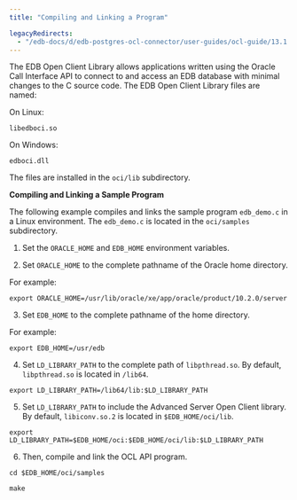 ```yaml
---
title: "Compiling and Linking a Program"

legacyRedirects:
  - "/edb-docs/d/edb-postgres-ocl-connector/user-guides/ocl-guide/13.1.4.2/compiling_and_linking_a_program.html"
---
```


<div id="compiling_and_linking_a_program" class="registered_link"></div>

The EDB Open Client Library allows applications written using the Oracle Call Interface API to connect to and access an EDB database with minimal changes to the C source code. The EDB Open Client Library files are named:

 On Linux:

 `libedboci.so`

 On Windows:

 `edboci.dll`

The files are installed in the `oci/lib` subdirectory.

**Compiling and Linking a Sample Program**

The following example compiles and links the sample program `edb_demo.c` in a Linux environment. The `edb_demo.c` is located in the `oci/samples` subdirectory.

1.  Set the `ORACLE_HOME` and `EDB_HOME` environment variables.

2.  Set `ORACLE_HOME` to the complete pathname of the Oracle home directory.

For example:

`export ORACLE_HOME=/usr/lib/oracle/xe/app/oracle/product/10.2.0/server`

3.  Set `EDB_HOME` to the complete pathname of the home directory.

For example:

`export EDB_HOME=/usr/edb`

4.  Set `LD_LIBRARY_PATH` to the complete path of `libpthread.so`. By default, `libpthread.so` is located in `/lib64`.

`export LD_LIBRARY_PATH=/lib64/lib:$LD_LIBRARY_PATH`

5.  Set `LD_LIBRARY_PATH` to include the Advanced Server Open Client library. By default, `libiconv.so.2` is located in `$EDB_HOME/oci/lib`.

`export LD_LIBRARY_PATH=$EDB_HOME/oci:$EDB_HOME/oci/lib:$LD_LIBRARY_PATH`

6.  Then, compile and link the OCL API program.

`cd $EDB_HOME/oci/samples`

`make`
